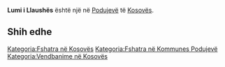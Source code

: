 {{Fshat në 
 | Emri                = Lumi i Llaushës
 | EmriAlt                = 
 | NAME_SHORT_FORM=      
 | NAME_GENERIC=      Lumi
 | NAME_SORT_NAME_RO=      LUMIILLAUSHES
 | FULL_NAME_RO = Lumi i Llaushës
 | FULL_NAME_ND_RO=Lumi i Llaushes
 | SORT_NAME_RG=LLAUSHES LUMII
 | FULL_NAME_RG=Llaushës, Lumi i
 | FULL_NAME_ND_RG=Llaushes, Lumi i
 | SRP_NAME_SHORT_FORM=      
 | SRP_NAME_GENERIC=      
 | SRP_NAME_SORT_NAME_RO=      
 | SRP_FULL_NAME_RO = 
 | SRP_FULL_NAME_ND_RO=
 | SRP_SORT_NAME_RG=
 | SRP_FULL_NAME_RG=
 | SRP_FULL_NAME_ND_RG=
 | Emri (Rasa dhanore) = 
 | Figura              = 
 | Shteti              = Kosovo
 | Komuna              = Podujevë
 | Kodi postar         = 
 | Sipërfaqja          = 

 | Popullsia           = 

 | Regj. i popullsisë  = 
 | Dend. e popullsisë  = 
 | Faqja zyrtare       = 
 <!--- Koordinatat ----> 
 | Gjerësia            = 42.961169
 | Gjatësia            = 21.209408
 | Lartësia            = 
}}
'''Lumi i Llaushës''' është një [[]] në [[Podujevë]] të [[Kosovës]].

<!-- == Gjeografia == -->
<!-- == Historia == -->
<!-- == Demografia == -->
== Shih edhe ==
{{Komuna Podujevë}}
{{Kosovo-Administrata-Cung}}

[[Kategoria:Fshatra në Kosovës]]
[[Kategoria:Fshatra në Kommunes Podujevë]]
[[Kategoria:Vendbanime në Kosovës]]